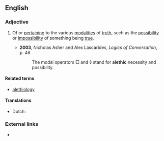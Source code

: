 ==English==
{{wikipedia|alethic mood}}

{{rfe|For the time being, see the etymology of {{term|alethiology}}.}}
{{rfp}}

===Adjective===
{{en-adj}}

# {{logic}} Of or [[pertain]]ing to the various [[modality|modalities]] of [[truth]], such as the [[possibility]] or [[impossibility]] of something being [[true]].
#* '''2003''', Nicholas Asher and Alex Lascarides, ''Logics of Conversation'', p. 46
#*: The modal operators □ and ◊ stand for '''alethic''' necessity and possibility.

====Related terms====
* [[alethiology]]

====Translations====
{{trans-top|logic: pertaining to the modalities of truth}}
* Dutch: {{t|nl|alethisch}}
{{trans-mid}}
{{trans-bottom}}

===External links===
<!-- Webster 1913 and Century 1911 do not have "alethic"; Century 1911 has "alethiology" -->
* {{R:OneLook}}

{{anagrams:en/acehilt}}